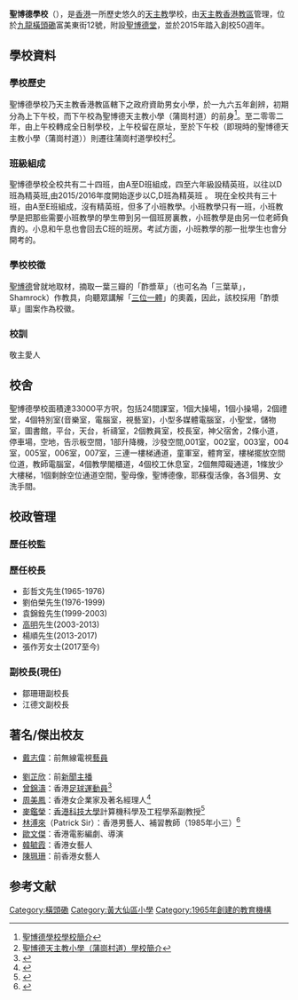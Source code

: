 {{copyedit|time=2020-06-03T15:35:47+00:00}}
{{expert}}
{{Infobox_school
|name                = 聖博德學校
|other_name          = St. Patrick School
|image               = 聖博德學校 - panoramio.jpg
|motto               = 敬主愛人
|established         = 1965年3月17日
|district            = [[九龍城|九龍城]] 
|principal           = 張作芳女士
|vice_principal      = 江德文先生<br/>鄒珊珊女士 
|staff               = 48人
|location            = [[香港|香港]][[九龍|九龍]][[橫頭磡|橫頭磡]][[富美東街|富美東街]]12號
|information         = (852) 2337 0133 
|website             = [http://www.sps.edu.hk 聖博德學校網站]
}}

'''聖博德學校'''（{{lang-en|St. Patrick's School}}），是[[香港|香港]]一所歷史悠久的[[天主教|天主教]]學校，由[[天主教香港教區|天主教香港教區]]管理，位於[[九龍|九龍]][[橫頭磡|橫頭磡]]富美東街12號，附設[[聖博德彌撒中心|聖博德堂]]，並於2015年踏入創校50週年。

==學校資料==
===學校歷史===
聖博德學校乃天主教香港教區轄下之政府資助男女小學，於一九六五年創辨，初期分為上下午校，而下午校為聖博德天主教小學（蒲崗村道）的前身<ref>[http://www.sps.edu.hk/aboutus/information/background/ 聖博德學校學校簡介]</ref>。至二零零二年，由上午校轉成全日制學校，上午校留在原址，至於下午校（即現時的聖博德天主教小學（蒲崗村道））則遷往蒲崗村道學校村<ref>[http://www.spcpspkv.edu.hk/content/%E5%AD%B8%E6%A0%A1%E7%B0%A1%E4%BB%8B 聖博德天主教小學（蒲崗村道）學校簡介]</ref>。

===班級組成===
聖博德學校全校共有二十四班，由A至D班組成，四至六年級設精英班，以往以D班為精英班,由2015/2016年度開始逐步以C,D班為精英班 。
現在全校共有三十班，由A至E班組成，沒有精英班，但多了小班教學。小班教學只有一班，小班教學是把那些需要小班教學的學生帶到另一個班房裏教，小班教學是由另一位老師負責的。小息和午息也會回去C班的班房。考試方面，小班教學的那一批學生也會分開考的。

===學校校徵===
[[聖博德|聖博德]]曾就地取材，摘取一葉三瓣的「酢漿草」（也可名為「三葉草」，Shamrock）作教具，向聽眾講解「[[三位一體|三位一體]]」的奧義，因此，該校採用「酢漿草」圖案作為校徽。

===校訓===
敬主愛人

==校舍==
聖博德學校面積達33000平方呎，包括24間課室，1個大操場，1個小操場，2個禮堂，4個特別室(音樂室，電腦室，視藝室)，小型多媒體電腦室，小聖堂，儲物室，圖書館，平台，天台，祈禱室，2個教員室，校長室，神父宿舍，2條小道，停車場，空地，告示板空間，1部升降機，沙發空間,001室，002室，003室，004室，005室，006室，007室，三連一樓梯通道，童軍室，體育室，樓梯擺放空間位道，教師電腦室，4個教學閣櫃道，4個校工休息室，2個無障礙通道，1條放少大樓梯，1個剩餘空位通道空間，聖母像，聖博德像，耶蘇復活像，各3個男、女洗手間。

==校政管理==
===歷任校監===
{{columns-list|2|  
*莫若翰神父(1965-1972)
*梁富猷神父(1972-1977)
*林焯煒副主教(1977-1978)
*曾子光神父(1978-1980)
*林焯煒副主教(1980-1981)
*謝鳴之神父(1981-1987)
*劉蘊遜神父(1987-1994)
*譚坤神父(1994-2001)
*倪德文神父(2001-2010)
*潘樹照先生(2010至今)
}}

===歷任校長===
*彭哲文先生(1965-1976)
*劉伯榮先生(1976-1999)
*袁錦銓先生(1999-2003)
*[[高明|高明]]先生(2003-2013)
*楊順先生(2013-2017)
*張作芳女士(2017至今)

===副校長(現任)===
*鄒珊珊副校長
*江德文副校長

==著名/傑出校友==
*[[戴志偉|戴志偉]]：前無線電視[[藝員|藝員]]<ref>
{{Cite news|url=http://std.stheadline.com/archive/fullstory.asp?andor=or&year1=2003&month1=1&day1=1&year2=2003&month2=6&day2=10&category=g&id=20030207g05&keyword1=&keyword2= |title=戴志偉難忘聖博德劣境重生 |publisher=星島日報 |date=2003-02-07|accessdate=2021-06-29}}</ref>
*[[劉芷欣|劉芷欣]]：前[[新聞主播|新聞主播]]
*[[曾錦濤|曾錦濤]]：香港[[足球|足球]][[運動員|運動員]]<ref>{{Cite web|url=http://www.sps.edu.hk/aboutus/publication/file/0910news.pdf |title=2009東亞運動會得獎校友分享 2009-10年度校訊 |publisher=聖博德學校 |date=2009 |accessdate=2021-06-29}}</ref>
*[[周美鳳|周美鳳]]：香港女企業家及著名經理人<ref>{{web reference|URL=http://eastweek.my-magazine.me/main/2799|title=走過的青葱歲月|work=東周刊 第310期 |date=2009-08-05|accessdate=2021-06-29}}</ref>
*[[麥鑑榮|麥鑑榮]]：[[香港科技大學|香港科技大學]]計算機科學及工程學系副教授<ref>{{cite web |url=http://www.sps.edu.hk/aboutus/publication/file/40thanniversary.pdf |title=40周年校慶特刊 |date=2005 |website= |publisher=聖博德學校 |access-date=2021-03-28 |quote=}}</ref>
*[[林溥來|林溥來]]（Patrick Sir）：香港男藝人、補習教師（1985年小三）<ref>{{cite news | title=尋找家香情 Patrick Sir出身貧困變擁千萬身家 豪宅擁千呎花園 | url=https://www.hk01.com/%E5%8D%B3%E6%99%82%E5%A8%9B%E6%A8%82/639903/%E5%B0%8B%E6%89%BE%E5%AE%B6%E9%A6%99%E6%83%85-patrick-sir%E5%87%BA%E8%BA%AB%E8%B2%A7%E5%9B%B0%E8%AE%8A%E6%93%81%E5%8D%83%E8%90%AC%E8%BA%AB%E5%AE%B6-%E8%B1%AA%E5%AE%85%E6%93%81%E5%8D%83%E5%91%8E%E8%8A%B1%E5%9C%92?fbclid=IwAR0hOOMczr7jNTlQOyXgEVKHmhH-DgFLO7tT8cR53BkJLXSv_HDrHa7ucZc | page= | publisher=香港01 | date=2021-06-19 | accessdate=2021-06-28 |quote= }}</ref>
*[[歐文傑|歐文傑]]：香港電影編劇、導演
*[[韓毓霞|韓毓霞]]：香港女藝人
*[[陳珮珊|陳珮珊]]：前香港女藝人

==参考文献==
{{reflist}}
{{香港天主教小學}}
[[Category:橫頭磡|Category:橫頭磡]]
[[Category:黃大仙區小學|Category:黃大仙區小學]]
[[Category:1965年創建的教育機構|Category:1965年創建的教育機構]]